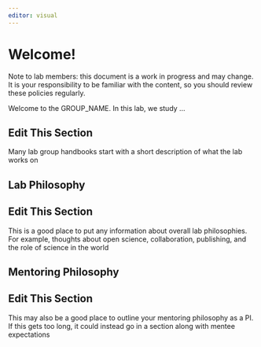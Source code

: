 ```yaml
---
editor: visual
---
```

<!-- NOTE: do not re-name this file!  It has to be called index.qmd -->

# Welcome! {.unnumbered}

::: callout-note
Note to lab members: this document is a work in progress and may change.
It is your responsibility to be familiar with the content, so you should review these policies regularly.
:::

Welcome to the GROUP_NAME.
In this lab, we study ...

::: callout-important
## Edit This Section

Many lab group handbooks start with a short description of what the lab works on
:::

## Lab Philosophy

::: callout-important
## Edit This Section

This is a good place to put any information about overall lab philosophies.
For example, thoughts about open science, collaboration, publishing, and the role of science in the world
:::

## Mentoring Philosophy

::: callout-important
## Edit This Section

This may also be a good place to outline your mentoring philosophy as a PI.
If this gets too long, it could instead go in a section along with mentee expectations
:::
